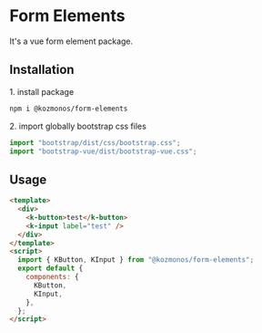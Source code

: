 <Meta title="Introduction" />

<style>{`
  .container{
    margin-top: 20px;
  }
  .description{
    margin:30px 0;
  }
  
`}</style>

# Form Elements

<div className="description">It's a vue form element package.</div>

## Installation

<div className="container">

<span>1. install package</span>

```bash
npm i @kozmonos/form-elements
```

<span>2. import globally bootstrap css files</span>

```javascript
import "bootstrap/dist/css/bootstrap.css";
import "bootstrap-vue/dist/bootstrap-vue.css";
```

</div>

## Usage

```html
<template>
  <div>
    <k-button>test</k-button>
    <k-input label="test" />
  </div>
</template>
<script>
  import { KButton, KInput } from "@kozmonos/form-elements";
  export default {
    components: {
      KButton,
      KInput,
    },
  };
</script>
```
